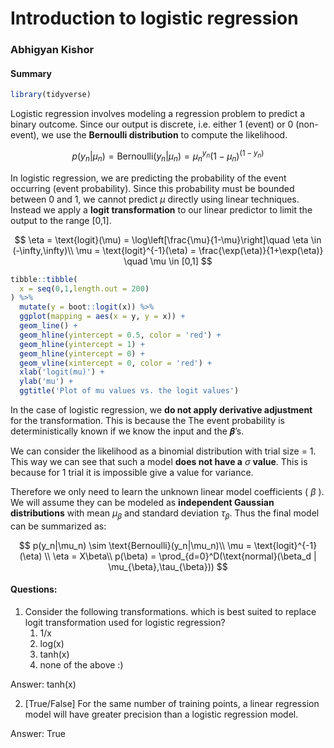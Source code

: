 # Introduction to logistic regression

### Abhigyan Kishor

#### Summary

```r
library(tidyverse)
```

Logistic regression involves modeling a regression problem to predict a binary outcome. Since our output is discrete, i.e. either 1 (event) or 0 (non-event), we use the **Bernoulli distribution** to compute the likelihood.

$$
p(y_n|\mu_n) = \text{Bernoulli}(y_n|\mu_n) = \mu_n^{y_n}(1-\mu_n)^{(1-y_n)}
$$

In logistic regression, we are predicting the probability of the event occurring (event probability). Since this probability must be bounded between 0 and 1, we cannot predict $\mu$ directly using linear techniques. Instead we apply a **logit transformation** to our linear predictor to limit the output to the range [0,1].

$$
\eta = \text{logit}(\mu) = \log\left[\frac{\mu}{1-\mu}\right]\quad \eta \in (-\infty,\infty)\\
\mu = \text{logit}^{-1}(\eta) = \frac{\exp(\eta)}{1+\exp(\eta)} \quad \mu \in [0,1]
$$

```r
tibble::tibble(
  x = seq(0,1,length.out = 200)
) %>%
  mutate(y = boot::logit(x)) %>%
  ggplot(mapping = aes(x = y, y = x)) +
  geom_line() +
  geom_hline(yintercept = 0.5, color = 'red') +
  geom_hline(yintercept = 1) +
  geom_hline(yintercept = 0) +
  geom_vline(xintercept = 0, color = 'red') +
  xlab('logit(mu)') + 
  ylab('mu') + 
  ggtitle('Plot of mu values vs. the logit values')
```

In the case of logistic regression, we **do not apply derivative adjustment** for the transformation. This is because the The event probability is deterministically known if we know the input and the 𝜷's.

We can consider the likelihood as a binomial distribution with trial size = 1. This way we can see that such a model **does not have a** $\sigma$ **value**. This is because for 1 trial it is impossible give a value for variance.

Therefore we only need to learn the unknown linear model coefficients ( $\beta$ ). We will assume they can be modeled as **independent Gaussian distributions** with mean $\mu_{\beta}$ and standard deviation $\tau_{\beta}$. Thus the final model can be summarized as:

$$
p(y_n|\mu_n) \sim \text{Bernoulli}(y_n|\mu_n)\\
\mu = \text{logit}^{-1}(\eta) \\
\eta = X\beta\\
p(\beta) = \prod_{d=0}^D(\text{normal}(\beta_d | \mu_{\beta},\tau_{\beta}))
$$

#### Questions:

1.  Consider the following transformations. which is best suited to replace logit transformation used for logistic regression?
    1.  1/x
    2.  log(x)
    3.  tanh(x)
    4.  none of the above :)

Answer: tanh(x)

2.  [True/False] For the same number of training points, a linear regression model will have greater precision than a logistic regression model.

Answer: True
